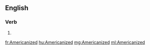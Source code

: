 ==English==

===Verb===
{{head|en}}

# {{en-past of|Americanize}}

[[fr:Americanized]]
[[hu:Americanized]]
[[mg:Americanized]]
[[ml:Americanized]]